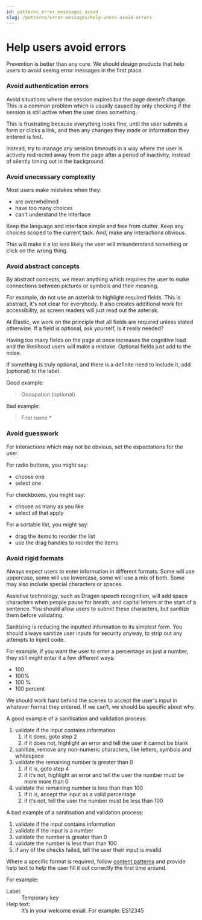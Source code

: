 ```yaml
---
id: patterns_error_messsages_avoid
slug: /patterns/error-messages/help-users-avoid-errors
---
```


# Help users avoid errors

Prevention is better than any cure. We should design products that help users to avoid seeing error messages in the first place.

### Avoid authentication errors
Avoid situations where the session expires but the page doesn’t change. This is a common problem which is usually caused by only checking if the session is still active when the user does something.

This is frustrating because everything looks fine, until the user submits a form or clicks a link, and then any changes they made or information they entered is lost.

Instead, try to manage any session timeouts in a way where the user is actively redirected away from the page after a period of inactivity, instead of silently timing out in the background.

### Avoid unecessary complexity
Most users make mistakes when they:
- are overwhelmed
- have too many choices
- can’t understand the interface

Keep the language and interface simple and free from clutter. Keep any choices scoped to the current task. And, make any interactions obvious.

This will make it a lot less likely the user will misunderstand something or click on the wrong thing.

### Avoid abstract concepts
By abstract concepts, we mean anything which requires the user to make connections between pictures or symbols and their meaning.

For example, do not use an asterisk to highlight required fields. This is abstract, it's not clear for everybody. It also creates additional work for accessibility, as screen readers will just read out the asterisk.

At Elastic, we work on the principle that all fields are required unless stated otherwise. If a field is optional, ask yourself, is it really needed?

Having too many fields on the page at once increases the cognitive load and the likelihood users will make a mistake. Optional fields just add to the noise.

If something is truly optional, and there is a definite need to include it, add (optional) to the label.

Good example:
> Occupation (optional)

Bad example:
> First name *

### Avoid guesswork
For interactions which may not be obvious, set the expectations for the user.

For radio buttons, you might say:
- choose one
- select one

For checkboxes, you might say:
- choose as many as you like
- select all that apply

For a sortable list, you might say:
- drag the items to reorder the list
- use the drag handles to reorder the items

### Avoid rigid formats
Always expect users to enter information in different formats. Some will use uppercase, some will use lowercase, some will use a mix of both. Some may also include special characters or spaces.

Assistive technology, such as Dragon speech recognition, will add space characters when people pause for breath, and capital letters at the start of a sentence. You should allow users to submit these characters, but sanitize them before validating.

Sanitizing is reducing the inputted information to its simplest form. You should always sanitize user inputs for security anyway, to strip out any attempts to inject code.

For example, if you want the user to enter a percentage as just a number, they still might enter it a few different ways:
- 100
- 100%
- 100 %
- 100 percent

We should work hard behind the scenes to accept the user's input in whatever format they entered. If we can’t, we should be specific about why.

A good example of a sanitisation and validation process:
<ol>
  <li>
    <span>validate if the input contains information</span>
    <ol>
      <li>
        <span>
          if it does, goto step 2
        </span>
      </li>
      <li>
        <span>
          if it does not, highlight an error and tell the user it cannot be blank
        </span>
      </li>
    </ol>
  </li>
  <li>
    <span>
      sanitize, remove any non-numeric characters, like letters, symbols and whitespace
    </span>
  </li>
  <li>
    <span>
      validate the remaining number is greater than 0
    </span>
    <ol>
      <li>
        <span>
          if it is, goto step 4
        </span>
      </li>
      <li>
        <span>
          if it’s not, highlight an error and tell the user the number must be more more than 0
        </span>
      </li>
    </ol>
  </li>
  <li>
    <span>
      validate the remaining number is less than than 100
    </span>
    <ol>
      <li>
        <span>
          if it is, accept the input as a valid percentage
        </span>
      </li>
      <li>
        <span>
          if it’s not, tell the user the number must be less than 100
        </span>
      </li>
    </ol>
  </li>
</ol>

A bad example of a sanitisation and validation process:
1. validate if the input contains information
2. validate if the input is a number
3. validate the number is greater than 0
4. validate the number is less than than 100
5. if any of the checks failed, tell the user their input is invalid

Where a specific format is required, follow [content patterns](../../help-content#fields-and-settings) and provide help text to help the user fill it out correctly the first time around.

For example:    
<dl>
  <dt>
    Label:
  </dt>
  <dd>
    Temporary key
  </dd>
  <dt>
    Help text:
  </dt>
  <dd>
    It’s in your welcome email. For example: ES12345
  </dd>
</dl>